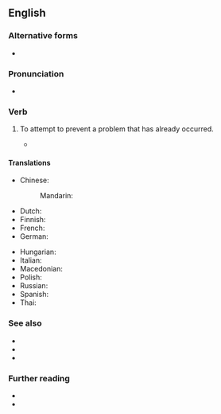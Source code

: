 ==English==

===Alternative forms===
* {{alter|en|lock the stable door after the horse has bolted|shut the stable door after the horse has bolted|close the stable door after the horse has been stolen|lock the stable door after the horse has been stolen}}

===Pronunciation===
* {{audio|en|en-au-close the stable door after the horse has bolted.ogg|Audio (AU)}}

===Verb===
{{en-verb|[[close]]<> the [[stable]] [[door]] [[after]] the [[horse]] [[have|has]]<has,has,had> [[bolt]]ed}}

# {{lb|en|idiomatic}} To attempt to prevent a problem that has already occurred.
#* {{quote-hansard
|en
|house=House of Commons
|speaker=Ian C. Lucas
|authorlink=Ian Lucas
|debate=WhatsApp Data Breach
|url=https://hansard.parliament.uk/Commons/2019-05-15/debates/B7EA7926-DDE7-4E6B-BC9B-47BB7B0BA5CF/WhatsappDataBreach
|date=15 May 2019
|column=242
|passage=We are now in an election period, with WhatsApp and closed Facebook groups being used, as we speak, in electoral campaigning, but the law has not changed since the DCMS Committee, on which I serve, raised these issues. We have yet another instance of '''shutting the door after the horse has bolted'''.}}

====Translations====
{{trans-top|to attempt to prevent a problem that has already occurred}}
* Chinese:
*: Mandarin: {{t+|cmn|亡羊補牢|lit=to repair the pen after sheep is lost}}
* Dutch: {{t|nl|als het kalf verdronken is, dempt men de put}}
* Finnish: {{t|fi|[[myöhäistä hiiren haukotella kun on kissan suussa|haukotella kissan suussa]]|lit=it's too late for a mouse to yawn when in a cat's mouth}}
* French: {{t+|fr|c'est de la moutarde après dîner|lit=it's mustard after dinner}}
* German: {{t|de|den Brunnen zudecken, wenn das Kind hineingefallen ist|lit=to cover the well after the child fell into it}}
{{trans-mid}}
* Hungarian: {{t+|hu|eső után köpönyeg}}
* Italian: {{t|it|chiudere il recinto dopo che i buoi sono scappati|lit=to close the gate after the oxen have escaped}}
* Macedonian: {{t|mk|по свадба тапани}}
* Polish: {{t+|pl|mądry Polak po szkodzie}}
* Russian: {{t|ru|после пожара да за водой|lit=fetching water after the fire}}
* Spanish: {{t|es|a buenas horas mangas verdes}}
* Thai: {{t+|th|วัวหายล้อมคอก|lit=to create a pen after the oxen have disappeared}}
{{trans-bottom}}

===See also===
* {{l|en|that ship has sailed}}
* {{l|en|too little, too late}}
* {{l|en|Scarborough warning}}

===Further reading===
* {{R:Collins}}
* {{R:Phrase Finder|url=shut-the-stable-door-after-the-horse-has-bolted.html}}